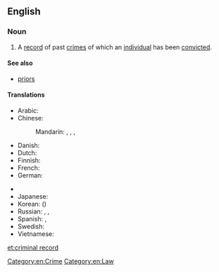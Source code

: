 ==English==

===Noun===
{{en-noun|head=[[criminal]] [[record]]}}

# A [[record]] of past [[crime]]s of which an [[individual]] has been [[convict]]ed.

====See also====
* [[priors]]

====Translations====
{{trans-top|a record of past crimes}}
* Arabic: {{t-|ar|سجل الجنائية|m|tr=sájjal al-jināʾíyya|sc=Arab}}
* Chinese:
*: Mandarin: {{t|cmn|犯罪記錄|sc=Hani}}, {{t|cmn|犯罪记录|tr=fànzuì jìlù|sc=Hani}}, {{t|cmn|案底|tr=àndǐ|sc=Hani}}, {{qualifier|priors}} {{t|cmn|前科|tr=qiánkē|sc=Hani}}
* Danish: {{t-|da|straffeattest}}
* Dutch: {{t+|nl|strafblad|n}}
* Finnish: {{t-|fi|rikosrekisteri}}
* French: {{t+|fr|casier judiciaire|m}}
* German: {{t+|de|Vorstrafenregister|n}}
{{trans-mid}}
* {{trreq|hi}}
* Japanese: {{t-|ja|前科|tr=ぜんか, zenka|sc=Jpan}}
* Korean: {{t+|ko|전과|tr=jeongwa|sc=Kore}} ({{t+|ko|前科|sc=Kore}})
* Russian: {{t-|ru|досье преступника|n|tr=dosʹjé prestúpnika|sc=Cyrl}}, {{t-|ru|уголовное прошлое|n|tr=ugolóvnoje próšloje|sc=Cyrl}}, {{t+|ru|судимость|f|tr=sudímostʹ|sc=Cyrl}} {{qualifier|prior conviction}}
* Spanish: {{t-|es|antecedentes policiales|m-p}} {{qualifier|police records}}, {{t-|es|antecedentes penales|m-p}} {{qualifier|prior conviction}}
* Swedish: {{t-|sv|brottsregister|n}}
* Vietnamese: {{t-|vi|lý lịch tư pháp}}
{{trans-bottom}}

[[Category:en:Crime]]
[[Category:en:Law]]

[[et:criminal record]]